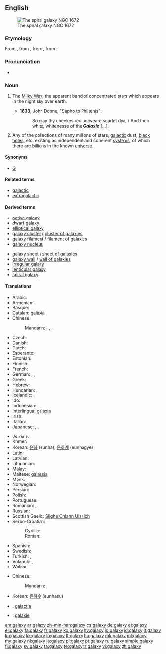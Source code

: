 {{slim-wikipedia}}
{{also|Galaxy}}
==English==
[[Image:NGC 1672 HST.jpg|thumb|The spiral galaxy NGC 1672]]

===Etymology===
From {{etyl|fro}} {{term|galaxie|lang=fro}}, from {{etyl|la}} {{term|galaxias|lang=la}}, from {{etyl|grc|en}} {{term|γαλαξίας||Milky Way|tr=galaxías|lang=grc|sc=polytonic}}, from {{term|γάλα||milk|tr=gala|lang=grc|sc=polytonic}}.

===Pronunciation===
* {{a|UK}} {{IPA|/ˈɡaləksi/}}

===Noun===
{{en-noun|galaxies}}

# {{context|now|_|rare}} The [[Milky Way]]; the apparent band of concentrated stars which appears in the night sky over earth. {{defdate|from 14th c.}}
#* '''1633''', John Donne, "Sapho to Philænis":
#*: So may thy cheekes red outweare scarlet dye, / And their white, whitenesse of the '''''Galaxie''''' [...].
# {{galaxy}} Any of the collections of many millions of stars, [[galactic]] dust, [[black hole]]s, etc. existing as independent and coherent [[system]]s, of which there are billions in the known [[universe]]. {{defdate|from 19th c.}}

====Synonyms====
* {{sense|astronomy}} [[G]] {{qualifier|abbreviation}}

====Related terms====
* [[galactic]]
* [[extragalactic]]

====Derived terms====
{{rel-top|terms derived from ''galaxy (noun)''}}
* [[active galaxy]]
* [[dwarf galaxy]]
* [[elliptical galaxy]]
* [[galaxy cluster]] / [[cluster of galaxies]]
* [[galaxy filament]] / [[filament of galaxies]]
* [[galaxy nucleus]]
{{rel-mid}}
* [[galaxy sheet]] / [[sheet of galaxies]]
* [[galaxy wall]] / [[wall of galaxies]]
* [[irregular galaxy]]
* [[lenticular galaxy]]
* [[spiral galaxy]]
{{rel-bottom}}

====Translations====
{{trans-see|the Milky Way|Milky Way}}

{{trans-top|collection of billions of stars, galactic dust, black holes, etc}}
* Arabic: {{t-|ar|مجرة|f|tr=majárra}}
* Armenian: {{t-|hy|գալակտիկա|tr=galaktika}}
* Basque: {{t+|eu|galaxia}}
* Catalan: [[galàxia]] {{f}}
* Chinese:
*: Mandarin: {{t|cmn|恆星系|sc=Hani}},  {{t|cmn|恒星系|tr=héngxīngxì|sc=Hani}},  {{t|cmn|群星|tr=qúnxīng|sc=Hani}},  {{t-|cmn|星系|tr=xīngxì|sc=Hani}}
* Czech: {{t+|cs|galaxie|f}}
* Danish: {{t-|da|galakse}}
* Dutch: {{t+|nl|sterrenstelsel|n}}
* Esperanto: {{t-|eo|galaksio}}
* Estonian: {{t-|et|galaktika}}
* Finnish: {{t+|fi|galaksi}}
* French: {{t+|fr|galaxie|f}}
* German: {{t+|de|Galaxie|f}}, {{t+|de|Galaxis|f}}, {{t-|de|Welteninsel|f}}
* Greek: {{t+|el|γαλαξίας|m|tr=galaxías}}
* Hebrew: {{t-|he|גלקסיה|f|alt=גָּלַקְסְיָה|tr=galáksia}}
* Hungarian: {{t+|hu|galaxis}}, {{t-|hu|csillagváros}}
* Icelandic: {{t+|is|stjörnuþoka|f}}, {{t+|is|vetrarbraut|f}}
* Ido: {{t+|io|galaxio}}
* Indonesian: {{t+|id|galaksi}}
* Interlingua: [[galaxia]]
* Irish: {{t-|ga|réaltra|m}}
* Italian: {{t+|it|galassia|f}}
* Japanese: {{t+|ja|銀河|tr=ぎんが, ginga}}, {{t-|ja|銀河系|tr=ぎんがけい, gingakei}},  {{t-|ja|星雲|tr=せいうん, seiun}}
{{trans-mid}}
* Jèrriais: {{tø|roa-jer|galaxie|f}}
* Khmer: {{t-|km|កញ្ចុំផ្កាយ|tr=kanh jom pkary|sc=Khmr}}
* Korean: [[은하]] (eunha), [[은하계]] (eunhagye)
* Latin: {{t-|la|galaxias|m}}
* Latvian: {{t-|lv|galaktika|f}}
* Lithuanian: {{t+|lt|galaktika}}
* Malay: {{t-|ms|galaksi}}
* Maltese: [[galassja]] {{f}}
* Manx: {{t-|gv|ard-chruinnaght|f}}
* Norwegian: {{t+|no|galakse|m}}
* Persian: {{t+|fa|کهکشان|tr=kahkeshan}}
* Polish: {{t+|pl|galaktyka|f}}
* Portuguese: {{t+|pt|galáxia|f}}
* Romanian: {{t+|ro|galaxie|f}}, {{t-|ro|galaxii|f|p}}
* Russian: {{t+|ru|галактика|f|tr=galáktika}}
* Scottish Gaelic: [[Slighe Chlann Uisnich]] {{f}}
* Serbo-Croatian:
*: Cyrillic: {{t-|sh|галаксија|f|alt=гала̀ксија|sc=Cyrl}}
*: Roman: {{t-|sh|galaksija|f|alt=galàksija}}
* Spanish: {{t+|es|galaxia|f}}
* Swedish: {{t+|sv|galax}}
* Turkish: {{t+|tr|galaksi}}, {{t+|tr|gökada}}
* Volapük: {{t+|vo|galaxid}}, {{qualifier|obsolete}} {{t-|vo|galaxüt}}
* Welsh: {{t-|cy|galaeth|f}}
{{trans-bottom}}

{{checktrans-top}}
* Chinese:
*: Mandarin: {{t-|cmn|銀河|sc=Hani}},  {{t|cmn|银河|tr=Yínhé|sc=Hani}}
* Korean: [[은하수]] (eunhasu)
* {{ttbc|la}}: [[galactia]] {{f}}
* {{ttbc|nov}}: [[galaxie]]
{{trans-bottom}}

[[am:galaxy]]
[[ar:galaxy]]
[[zh-min-nan:galaxy]]
[[cs:galaxy]]
[[de:galaxy]]
[[et:galaxy]]
[[el:galaxy]]
[[fa:galaxy]]
[[fr:galaxy]]
[[ko:galaxy]]
[[hy:galaxy]]
[[io:galaxy]]
[[id:galaxy]]
[[it:galaxy]]
[[kn:galaxy]]
[[kk:galaxy]]
[[lo:galaxy]]
[[lt:galaxy]]
[[hu:galaxy]]
[[mk:galaxy]]
[[ml:galaxy]]
[[my:galaxy]]
[[nl:galaxy]]
[[ja:galaxy]]
[[pl:galaxy]]
[[pt:galaxy]]
[[ru:galaxy]]
[[simple:galaxy]]
[[fi:galaxy]]
[[sv:galaxy]]
[[ta:galaxy]]
[[te:galaxy]]
[[tr:galaxy]]
[[vi:galaxy]]
[[zh:galaxy]]